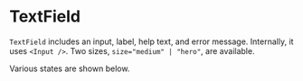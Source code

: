 

<Meta of={TextFieldStories} />

# TextField

`TextField` includes an input, label, help text, and error message. Internally, it uses `<Input />`. Two sizes, `size="medium" | "hero"`, are available.

<Canvas of={TextFieldStories.Sizes} />

Various states are shown below.

<Canvas of={TextFieldStories.States} />
